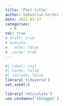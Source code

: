 ```yaml
---
title: 'Post title'
author: Sebastian Gerdes
date: 2023-03-17
categories:
  - R
toc: true
# draft: true
# execute: 
#   echo: false
#  cache: true
---
```


```r
#| label: init
#| cache: false
#| include: false
library('tidyverse')
set.seed(1)

library('reticulate')
use_condaenv('sbloggel')
```
